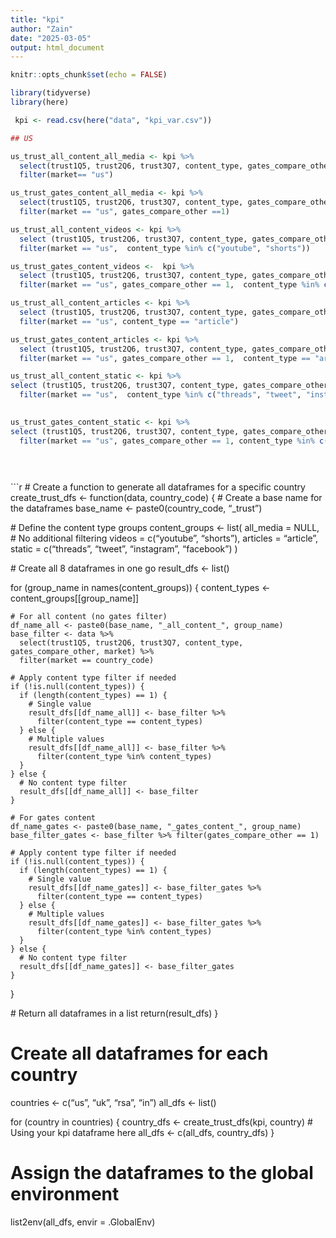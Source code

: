 ---
title: "kpi"
author: "Zain"
date: "2025-03-05"
output: html_document
---

```{r setup, include=FALSE}
knitr::opts_chunk$set(echo = FALSE)
```

```{r}
library(tidyverse)
library(here)

```

```{r}

 kpi <- read.csv(here("data", "kpi_var.csv"))
```

```{r}


## US 

us_trust_all_content_all_media <- kpi %>%
  select(trust1Q5, trust2Q6, trust3Q7, content_type, gates_compare_other, market) %>% 
  filter(market== "us")

us_trust_gates_content_all_media <- kpi %>%
  select(trust1Q5, trust2Q6, trust3Q7, content_type, gates_compare_other, market) %>%
  filter(market == "us", gates_compare_other ==1)

us_trust_all_content_videos <- kpi %>%
  select (trust1Q5, trust2Q6, trust3Q7, content_type, gates_compare_other, market) %>%
  filter(market == "us",  content_type %in% c("youtube", "shorts"))

us_trust_gates_content_videos <-  kpi %>%
  select (trust1Q5, trust2Q6, trust3Q7, content_type, gates_compare_other, market) %>%
  filter(market == "us", gates_compare_other == 1,  content_type %in% c("youtube", "shorts"))

us_trust_all_content_articles <- kpi %>%
  select (trust1Q5, trust2Q6, trust3Q7, content_type, gates_compare_other, market) %>%
  filter(market == "us", content_type == "article")

us_trust_gates_content_articles <- kpi %>%
  select (trust1Q5, trust2Q6, trust3Q7, content_type, gates_compare_other, market) %>%
  filter(market == "us", gates_compare_other == 1,  content_type == "article")

us_trust_all_content_static <- kpi %>%
select (trust1Q5, trust2Q6, trust3Q7, content_type, gates_compare_other, market) %>%
  filter(market == "us",  content_type %in% c("threads", "tweet", "instagram", "facebook"))
         

us_trust_gates_content_static <- kpi %>%
select (trust1Q5, trust2Q6, trust3Q7, content_type, gates_compare_other, market) %>%
  filter(market == "us", gates_compare_other == 1, content_type %in% c("threads", "tweet", "instagram", "facebook"))
         

  
```

```{r}

# Create a function to generate all dataframes for a specific country
create_trust_dfs <- function(data, country_code) {
  # Create a base name for the dataframes
  base_name <- paste0(country_code, "_trust")
  
  # Define the content type groups
  content_groups <- list(
    all_media = NULL,  # No additional filtering
    videos = c("youtube", "shorts"),
    articles = "article",
    static = c("threads", "tweet", "instagram", "facebook")
  )
  
  # Create all 8 dataframes in one go
  result_dfs <- list()
  
  for (group_name in names(content_groups)) {
    content_types <- content_groups[[group_name]]
    
    # For all content (no gates filter)
    df_name_all <- paste0(base_name, "_all_content_", group_name)
    base_filter <- data %>%
      select(trust1Q5, trust2Q6, trust3Q7, content_type, gates_compare_other, market) %>%
      filter(market == country_code)
    
    # Apply content type filter if needed
    if (!is.null(content_types)) {
      if (length(content_types) == 1) {
        # Single value
        result_dfs[[df_name_all]] <- base_filter %>% 
          filter(content_type == content_types)
      } else {
        # Multiple values
        result_dfs[[df_name_all]] <- base_filter %>% 
          filter(content_type %in% content_types)
      }
    } else {
      # No content type filter
      result_dfs[[df_name_all]] <- base_filter
    }
    
    # For gates content
    df_name_gates <- paste0(base_name, "_gates_content_", group_name)
    base_filter_gates <- base_filter %>% filter(gates_compare_other == 1)
    
    # Apply content type filter if needed
    if (!is.null(content_types)) {
      if (length(content_types) == 1) {
        # Single value
        result_dfs[[df_name_gates]] <- base_filter_gates %>% 
          filter(content_type == content_types)
      } else {
        # Multiple values
        result_dfs[[df_name_gates]] <- base_filter_gates %>% 
          filter(content_type %in% content_types)
      }
    } else {
      # No content type filter
      result_dfs[[df_name_gates]] <- base_filter_gates
    }
  }
  
  # Return all dataframes in a list
  return(result_dfs)
}

# Create all dataframes for each country
countries <- c("us", "uk", "rsa", "in")
all_dfs <- list()

for (country in countries) {
  country_dfs <- create_trust_dfs(kpi, country)  # Using your kpi dataframe here
  all_dfs <- c(all_dfs, country_dfs)
}

# Assign the dataframes to the global environment
list2env(all_dfs, envir = .GlobalEnv)

